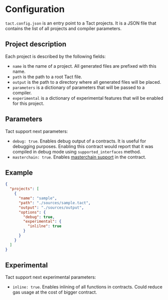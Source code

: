 # Configuration

`tact.config.json` is an entry point to a Tact projects. It is a JSON file that contains the list of all projects and compiler parameters.

## Project description

Each project is described by the following fields:
* `name` is the name of a project. All generated files are prefixed with this name.
* `path` is the path to a root Tact file.
* `output` is the path to a directory where all generated files will be placed.
* `parameters` is a dictionary of parameters that will be passed to a compiler.
* `experimental` is a dictionary of experimental features that will be enabled for this project.

## Parameters

Tact support next parameters:
* `debug: true`. Enables debug output of a contracts. It is useful for debugging purposes. Enabling this contract would report that it was compiled in debug mode using `supported_interfaces` method.
* `masterchain: true`. Enables [masterchain support](/language/guides/masterchain) in the contract.

## Example

```json
{
  "projects": [
    {
      "name": "sample",
      "path": "./sources/sample.tact",
      "output": "./sources/output",
      "options": {
        "debug": true,
        "experimental": {
          "inlilne": true
        }
      }
    }
  ]
}
```

## Experimental

Tact support next experimental parameters:

* `inline: true`. Enables inlining of all functions in contracts. Could reduce gas usage at the cost of bigger contract.
